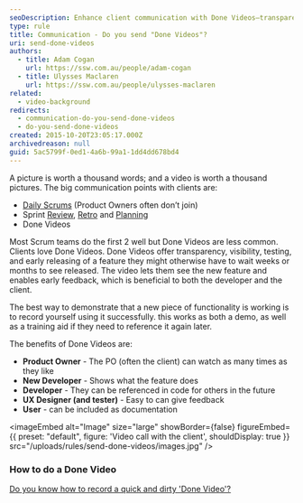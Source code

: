 ```yaml
---
seoDescription: Enhance client communication with Done Videos—transparent, early-release feature demos fostering collaboration.
type: rule
title: Communication - Do you send "Done Videos"?
uri: send-done-videos
authors:
  - title: Adam Cogan
    url: https://ssw.com.au/people/adam-cogan
  - title: Ulysses Maclaren
    url: https://ssw.com.au/people/ulysses-maclaren
related:
  - video-background
redirects:
  - communication-do-you-send-done-videos
  - do-you-send-done-videos
created: 2015-10-20T23:05:17.000Z
archivedreason: null
guid: 5ac5799f-0ed1-4a6b-99a1-1dd4dd678bd4
---
```


A picture is worth a thousand words; and a video is worth a thousand pictures. The big communication points with clients are:

* [Daily Scrums](/methodology-daily-scrums) (Product Owners often don’t join)
* Sprint [Review](/what-happens-at-a-sprint-review-meeting), [Retro](/what-happens-at-retro-meetings) and [Planning](/what-happens-at-a-sprint-planning-meeting)
* Done Videos

Most Scrum teams do the first 2 well but Done Videos are less common.
Clients love Done Videos. Done Videos offer transparency, visibility, testing, and early releasing of a feature they might otherwise have to wait weeks or months to see released. The video lets them see the new feature and enables early feedback, which is beneficial to both the developer and the client.

The best way to demonstrate that a new piece of functionality is working is to record yourself using it successfully. this works as both a demo, as well as a training aid if they need to reference it again later.

The benefits of Done Videos are:

* **Product Owner** - The PO (often the client) can watch as many times as they like
* **New Developer** - Shows what the feature does
* **Developer** - They can be referenced in code for others in the future
* **UX Designer (and tester)** - Easy to can give feedback
* **User** - can be included as documentation


<imageEmbed
  alt="Image"
  size="large"
  showBorder={false}
  figureEmbed={{
    preset: "default",
    figure: 'Video call with the client',
    shouldDisplay: true
  }}
  src="/uploads/rules/send-done-videos/images.jpg"
/>

### How to do a Done Video

[Do you know how to record a quick and dirty 'Done Video'?](/record-a-quick-and-dirty-done-video)
